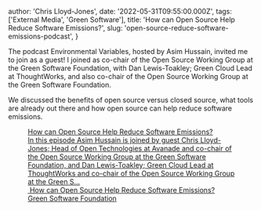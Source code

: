 
  author: 'Chris Lloyd-Jones',
  date: '2022-05-31T09:55:00.000Z',
  tags: ['External Media', 'Green Software'],
  title: 'How can Open Source Help Reduce Software Emissions?',
  slug: 'open-source-reduce-software-emissions-podcast',
}


<p>
  The podcast Environmental Variables, hosted by Asim Hussain, invited me to
  join as a guest! I joined as co-chair of the Open Source Working Group at the
  Green Software Foundation, with Dan Lewis-Toakley; Green Cloud Lead at
  ThoughtWorks, and also co-chair of the Open Source Working Group at the Green
  Software Foundation.
</p>
<p>
  We discussed the benefits of open source versus closed source, what tools are
  already out there and how open source can help reduce software emissions.
</p>
<figure class="kg-card kg-bookmark-card">
  <a
    class="kg-bookmark-container"
    href="https://podcasts.bcast.fm/e/r8kw7658-how-can-open-source-help-reduce-software-emissions"
  >
    <div class="kg-bookmark-content">
      <div class="kg-bookmark-title">
        How can Open Source Help Reduce Software Emissions?
      </div>
      <div class="kg-bookmark-description">
        In this episode Asim Hussain is joined by guest Chris Lloyd-Jones; Head
        of Open Technologies at Avanade and co-chair of the Open Source Working
        Group at the Green Software Foundation, and Dan Lewis-Toakley; Green
        Cloud Lead at ThoughtWorks and co-chair of the Open Source Working Group
        at the Green S…
      </div>
      <div class="kg-bookmark-metadata">
        <img
          class="kg-bookmark-icon"
          src="https://content.bcastcdn.com/uploads/8l18vy21/3c4a1dd0-b687-11ec-883a-0dcfb88dc005/3c4a1fb0-b687-11ec-b27f-356e6aa0eee9.png"
          alt=""
        />
        <span class="kg-bookmark-author">
          How can Open Source Help Reduce Software Emissions?
        </span>
        <span class="kg-bookmark-publisher">Green Software Foundation</span>
      </div>
    </div>
    <div class="kg-bookmark-thumbnail">
      <img
        src="https://content.bcastcdn.com/uploads/8l18vy21/70820890-b68e-11ec-b62d-3156696150b9/meta70820a20-b68e-11ec-a09d-e31d2b56ffb8.png"
        alt=""
      />
    </div>
  </a>
</figure>
